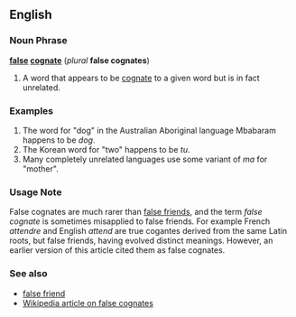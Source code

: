 ==English==
===Noun Phrase===
'''[[false]] [[cognate]]''' (''plural'' '''false cognates''')

# A word that appears to be [[cognate]] to a given word but is in fact unrelated.

===Examples===
# The word for "dog" in the Australian Aboriginal language Mbabaram happens to be ''dog''.
# The Korean word for "two" happens to be ''tu''.
# Many completely unrelated languages use some variant of ''ma'' for "mother".

===Usage Note===

False cognates are much rarer than [[false friend]]s, and the term ''false cognate'' is sometimes misapplied to false friends.  For example French ''attendre'' and English ''attend'' are true cogantes derived from the same Latin roots, but false friends, having evolved distinct meanings.  However, an earlier version of this article cited them as false cognates.

===See also===
*[[false friend]]
*[[w:en:false cognate|Wikipedia article on false cognates]]